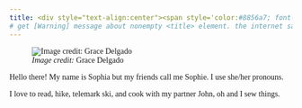 ```yaml
---
title: <div style="text-align:center"><span style='color:#8856a7; font-size:30pt;font-weight:100;font-family:Comic Sans MS;font-align:center'> A curiosity driven Research Scientist with expertise in Peatland Biogeochemistry </span> </div>
# get [Warning] message about nonempty <title> element. the internet says ignore it.
---
```

<div style= "font-family: Comic Sans MS">

<div class= row>
<div class = "col-md-6">

![_Image credit:_ Grace Delgado](/Users/Sophie/Desktop/AdultLife/Github_PersonalWebsite/sophiaburke/images/SBurke_ProfessionalPhoto.png)

</div>

<div class = "col-md-5">
Hello there! My name is Sophia but my friends call me Sophie. I use she/her pronouns.

I love to read, hike, telemark ski, and cook with my partner John, oh and I sew things.

</div>




